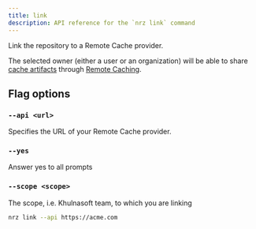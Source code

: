 ```yaml
---
title: link
description: API reference for the `nrz link` command
---
```


Link the repository to a Remote Cache provider.

The selected owner (either a user or an organization) will be able to share [cache artifacts](/repo/docs/core-concepts/remote-caching) through [Remote Caching](/repo/docs/core-concepts/remote-caching).

## Flag options

### `--api <url>`

Specifies the URL of your Remote Cache provider.

### `--yes`

Answer yes to all prompts

### `--scope <scope>`

The scope, i.e. Khulnasoft team, to which you are linking

```bash title="Terminal"
nrz link --api https://acme.com
```
